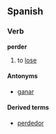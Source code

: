 ==Spanish==
===Verb===
'''perder'''

# to [[lose]]

====Antonyms====
*[[ganar]]

====Derived terms====
*[[perdedor]]